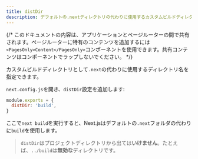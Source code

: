 ```yaml
---
title: distDir
description: デフォルトの.nextディレクトリの代わりに使用するカスタムビルドディレクトリを設定します。
---
```


{/* このドキュメントの内容は、アプリケーションとページルーターの間で共有されます。ページルーターに特有のコンテンツを追加するには`<PagesOnly>Content</PagesOnly>`コンポーネントを使用できます。共有コンテンツはコンポーネントでラップしないでください。 */}

カスタムビルドディレクトリとして`.next`の代わりに使用するディレクトリ名を指定できます。

`next.config.js`を開き、`distDir`設定を追加します:

```js filename="next.config.js"
module.exports = {
  distDir: 'build',
}
```

ここで`next build`を実行すると、Next.jsはデフォルトの`.next`フォルダの代わりに`build`を使用します。

> `distDir`はプロジェクトディレクトリから出ては**いけません**。たとえば、`../build`は**無効な**ディレクトリです。